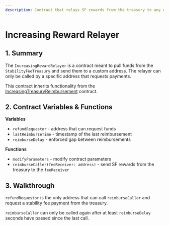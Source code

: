 ```yaml
---
description: Contract that relays SF rewards from the treasury to any other address
---
```


# Increasing Reward Relayer

## 1. Summary <a id="1-introduction-summary"></a>

The `IncreasingRewardRelayer` is a contract meant to pull funds from the `StabilityFeeTreasury` and send them to a custom address. The relayer can only be called by a specific address that requests payments.

This contract inherits functionality from the [IncreasingTreasuryReimbursement](/system-contracts/sustainability-module/increasing-treasury-reimbursement) contract.

## 2. Contract Variables & Functions <a id="2-contract-details"></a>

**Variables**

* `refundRequestor` - address that can request funds
* `lastReimburseTime` - timestamp of the last reimbursement
* `reimburseDelay` - enforced gap between reimbursements

**Functions**

* `modifyParameters` - modify contract parameters
* `reimburseCaller(feeReceiver: address)` - send SF rewards from the treasury to the `feeReceiver`

## 3. Walkthrough <a id="2-contract-details"></a>

`refundRequestor` is the only address that can call `reimburseCaller` and request a stability fee payment from the treasury.

`reimburseCaller` can only be called again after at least `reimburseDelay` seconds have passed since the last call.

